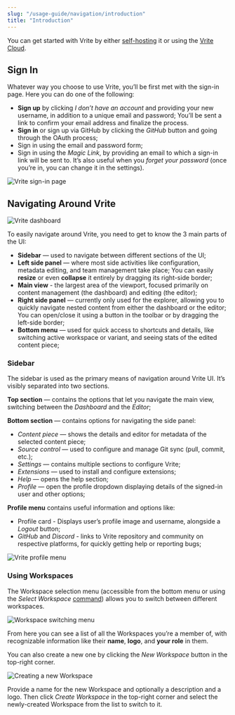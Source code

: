 ```yaml
---
slug: "/usage-guide/navigation/introduction"
title: "Introduction"
---
```


You can get started with Vrite by either [self-hosting](https://app.vrite.io/self-hosting/introduction) it or using the [Vrite Cloud](https://app.vrite.io/auth).

## Sign In

Whatever way you choose to use Vrite, you’ll be first met with the sign-in page. Here you can do one of the following:

- **Sign up** by clicking _I don’t have an account_ and providing your new username, in addition to a unique email and password; You’ll be sent a link to confirm your email address and finalize the process.
- **Sign in** or sign up via GitHub by clicking the _GitHub_ button and going through the OAuth process;
- Sign in using the email and password form;
- Sign in using the _Magic Link_, by providing an email to which a sign-in link will be sent to. It’s also useful when you _forget your password_ (once you’re in, you can change it in the settings).

![Vrite sign-in page](https://assets.vrite.io/6409e82d7dfc74cef7a72e0d/nFCR9EmtUIUG1WcReL2ec.png?w=1000)

## Navigating Around Vrite

![Vrite dashboard](https://assets.vrite.io/65017ed7b0e627e259623b8a/wEKX8XUGgdsD5pskFznOf.png)

To easily navigate around Vrite, you need to get to know the 3 main parts of the UI:

- **Sidebar** — used to navigate between different sections of the UI;
- **Left side panel** — where most side activities like configuration, metadata editing, and team management take place; You can easily **resize** or even **collapse** it entirely by dragging its right-side border;
- **Main view** - the largest area of the viewport, focused primarily on content management (the dashboard) and editing (the editor);
- **Right side panel** — currently only used for the explorer, allowing you to quickly navigate nested content from either the dashboard or the editor; You can open/close it using a button in the toolbar or by dragging the left-side border;
- **Bottom menu** — used for quick access to shortcuts and details, like switching active workspace or variant, and seeing stats of the edited content piece;

### Sidebar

The sidebar is used as the primary means of navigation around Vrite UI. It’s visibly separated into two sections.

**Top section** — contains the options that let you navigate the main view, switching between the _Dashboard_ and the _Editor_;

**Bottom section** — contains options for navigating the side panel:

- _Content piece_ — shows the details and editor for metadata of the selected content piece;
- _Source control_ — used to configure and manage Git sync (pull, commit, etc.);
- _Settings_ — contains multiple sections to configure Vrite;
- _Extensions_ — used to install and configure extensions;
- _Help_ — opens the help section;
- _Profile_ — open the profile dropdown displaying details of the signed-in user and other options;

**Profile menu** contains useful information and options like:

- Profile card - Displays user’s profile image and username, alongside a _Logout_ button;
- _GitHub_ and _Discord_ - links to Vrite repository and community on respective platforms, for quickly getting help or reporting bugs;

![Vrite profile menu](https://assets.vrite.io/65017ed7b0e627e259623b8a/WjlLIpJQtlwOuK9gfD4Ks.png)

### Using Workspaces

The Workspace selection menu (accessible from the bottom menu or using the _Select Workspace_ [command](/usage-guide/navigation/command-palette)) allows you to switch between different workspaces.

![Workspace switching menu](https://assets.vrite.io/6409e82d7dfc74cef7a72e0d/2VuOAx5D8ZUgG3fVjGCEW.png?w=1000)

From here you can see a list of all the Workspaces you’re a member of, with recognizable information like their **name**, **logo**, and **your role** in them.

You can also create a new one by clicking the _New Workspace_ button in the top-right corner.

![Creating a new Workspace](https://assets.vrite.io/6409e82d7dfc74cef7a72e0d/DfTQ8et6exZUd7bVViHYE.png)

Provide a name for the new Workspace and optionally a description and a logo. Then click _Create Workspace_ in the top-right corner and select the newly-created Workspace from the list to switch to it.
